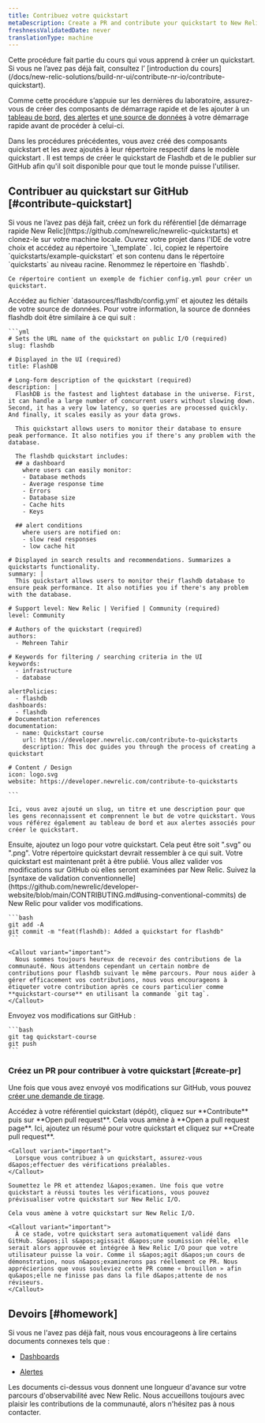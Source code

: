 ```yaml
---
title: Contribuez votre quickstart
metaDescription: Create a PR and contribute your quickstart to New Relic I/O
freshnessValidatedDate: never
translationType: machine
---
```


<Callout variant="tip">
  Cette procédure fait partie du cours qui vous apprend à créer un quickstart. Si vous ne l’avez pas déjà fait, consultez l’ [introduction du cours](/docs/new-relic-solutions/build-nr-ui/contribute-nr-io/contribute-quickstart).

  Comme cette procédure s’appuie sur les dernières du laboratoire, assurez-vous de créer des composants de démarrage rapide et de les ajouter à un [tableau de bord](/docs/new-relic-solutions/build-nr-ui/contribute-nr-io/build-quickstart/add-dashboard), [des alertes](/docs/new-relic-solutions/build-nr-ui/contribute-nr-io/build-quickstart/add-alerts) et [une source de données](/docs/new-relic-solutions/build-nr-ui/contribute-nr-io/build-quickstart/add-data-source) à votre démarrage rapide avant de procéder à celui-ci.
</Callout>

Dans les procédures précédentes, vous avez créé des composants quickstart et les avez ajoutés à leur répertoire respectif dans le modèle quickstart . Il est temps de créer le quickstart de Flashdb et de le publier sur GitHub afin qu&apos;il soit disponible pour que tout le monde puisse l&apos;utiliser.

## Contribuer au quickstart sur GitHub [#contribute-quickstart]

<Steps>
  <Step>
    Si vous ne l’avez pas déjà fait, créez un fork du référentiel [de démarrage rapide New Relic](https://github.com/newrelic/newrelic-quickstarts) et clonez-le sur votre machine locale.
  </Step>

  <Step>
    Ouvrez votre projet dans l&apos;IDE de votre choix et accédez au répertoire `\_template` .
  </Step>

  <Step>
    Ici, copiez le répertoire `quickstarts/example-quickstart` et son contenu dans le répertoire `quickstarts` au niveau racine. Renommez le répertoire en `flashdb`.

    Ce répertoire contient un exemple de fichier config.yml pour créer un quickstart.
  </Step>

  <Step>
    Accédez au fichier `datasources/flashdb/config.yml` et ajoutez les détails de votre source de données. Pour votre information, la source de données flashdb doit être similaire à ce qui suit :

    ```yml
    # Sets the URL name of the quickstart on public I/O (required)
    slug: flashdb

    # Displayed in the UI (required)
    title: FlashDB

    # Long-form description of the quickstart (required)
    description: |
      FlashDB is the fastest and lightest database in the universe. First, it can handle a large number of concurrent users without slowing down. Second, it has a very low latency, so queries are processed quickly. And finally, it scales easily as your data grows.

      This quickstart allows users to monitor their database to ensure peak performance. It also notifies you if there's any problem with the database. 

      The flashdb quickstart includes: 
      ## a dashboard 
        where users can easily monitor:
        - Database methods
        - Average response time
        - Errors
        - Database size
        - Cache hits
        - Keys

      ## alert conditions
        where users are notified on:
        - slow read responses
        - low cache hit 

    # Displayed in search results and recommendations. Summarizes a quickstarts functionality.
    summary: |
      This quickstart allows users to monitor their flashdb database to ensure peak performance. It also notifies you if there's any problem with the database. 

    # Support level: New Relic | Verified | Community (required)
    level: Community

    # Authors of the quickstart (required)
    authors:
      - Mehreen Tahir

    # Keywords for filtering / searching criteria in the UI
    keywords:
      - infrastructure
      - database

    alertPolicies:
      - flashdb
    dashboards:
      - flashdb
    # Documentation references
    documentation:
      - name: Quickstart course
        url: https://developer.newrelic.com/contribute-to-quickstarts
        description: This doc guides you through the process of creating a quickstart

    # Content / Design
    icon: logo.svg
    website: https://developer.newrelic.com/contribute-to-quickstarts

    ```

    Ici, vous avez ajouté un slug, un titre et une description pour que les gens reconnaissent et comprennent le but de votre quickstart. Vous vous référez également au tableau de bord et aux alertes associés pour créer le quickstart.
  </Step>

  <Step>
    Ensuite, ajoutez un logo pour votre quickstart. Cela peut être soit &quot;.svg&quot; ou &quot;.png&quot;. Votre répertoire quickstart devrait ressembler à ce qui suit.
  </Step>

  <Step>
    Votre quickstart est maintenant prêt à être publié. Vous allez valider vos modifications sur GitHub où elles seront examinées par New Relic. Suivez la [syntaxe de validation conventionnelle](https://github.com/newrelic/developer-website/blob/main/CONTRIBUTING.md#using-conventional-commits) de New Relic pour valider vos modifications.

    ```bash
    git add -A
    git commit -m "feat(flashdb): Added a quickstart for flashdb"
    ```

    <Callout variant="important">
      Nous sommes toujours heureux de recevoir des contributions de la communauté. Nous attendons cependant un certain nombre de contributions pour flashdb suivant le même parcours. Pour nous aider à gérer efficacement vos contributions, nous vous encourageons à étiqueter votre contribution après ce cours particulier comme **quickstart-course** en utilisant la commande `git tag`.
    </Callout>
  </Step>

  <Step>
    Envoyez vos modifications sur GitHub :

    ```bash
    git tag quickstart-course
    git push
    ```
  </Step>
</Steps>

### Créez un PR pour contribuer à votre quickstart [#create-pr]

Une fois que vous avez envoyé vos modifications sur GitHub, vous pouvez [créer une demande de tirage](https://help.github.com/en/github/collaborating-with-issues-and-pull-requests/creating-a-pull-request).

<Steps>
  <Step>
    Accédez à votre référentiel quickstart (dépôt), cliquez sur **Contribute** puis sur **Open pull request**.
  </Step>

  <Step>
    Cela vous amène à **Open a pull request page**. Ici, ajoutez un résumé pour votre quickstart et cliquez sur **Create pull request**.

    <Callout variant="important">
      Lorsque vous contribuez à un quickstart, assurez-vous d&apos;effectuer des vérifications préalables.
    </Callout>

    Soumettez le PR et attendez l&apos;examen. Une fois que votre quickstart a réussi toutes les vérifications, vous pouvez prévisualiser votre quickstart sur New Relic I/O.

    Cela vous amène à votre quickstart sur New Relic I/O.

    <Callout variant="important">
      À ce stade, votre quickstart sera automatiquement validé dans GitHub. S&apos;il s&apos;agissait d&apos;une soumission réelle, elle serait alors approuvée et intégrée à New Relic I/O pour que votre utilisateur puisse la voir. Comme il s&apos;agit d&apos;un cours de démonstration, nous n&apos;examinerons pas réellement ce PR. Nous apprécierions que vous souleviez cette PR comme « brouillon » afin qu&apos;elle ne finisse pas dans la file d&apos;attente de nos réviseurs.
    </Callout>
  </Step>
</Steps>

## Devoirs [#homework]

Si vous ne l&apos;avez pas déjà fait, nous vous encourageons à lire certains documents connexes tels que :

* [Dashboards](/docs/query-your-data/explore-query-data/dashboards/introduction-dashboards)

* [Alertes](/docs/alerts-applied-intelligence/overview/)

Les documents ci-dessus vous donnent une longueur d&apos;avance sur votre parcours d&apos;observabilité avec New Relic. Nous accueillons toujours avec plaisir les contributions de la communauté, alors n&apos;hésitez pas à nous contacter.